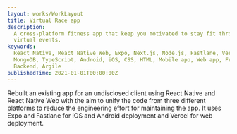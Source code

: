 ```yaml
---
layout: works/WorkLayout
title: Virtual Race app
description:
  A cross-platform fitness app that keep you motivated to stay fit through
  virtual events.
keywords:
  React Native, React Native Web, Expo, Next.js, Node.js, Fastlane, Vercel,
  MongoDB, TypeScript, Android, iOS, CSS, HTML, Mobile app, Web app, Frontend,
  Backend, Argile
publishedTime: 2021-01-01T00:00:00Z
---
```


Rebuilt an existing app for an undisclosed client using React Native and React
Native Web with the aim to unify the code from three different platforms to
reduce the engineering effort for maintaining the app. It uses Expo and Fastlane
for iOS and Android deployment and Vercel for web deployment.
